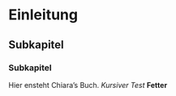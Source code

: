# Einleitung {.unnumbered}

## Subkapitel

### Subkapitel

Hier ensteht Chiara's Buch. *Kursiver Test* **Fetter** 

